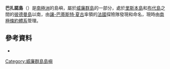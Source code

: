 {{Coord|65|11|S|64|10|W|source:GNIS|display=title}}

'''巴扎諾島'''（{{lang-en|Bazzano Island}}）是[[南極洲|南極洲]]的島嶼，屬於[[威廉群島|威廉群島]]的一部分，處於[[里斯本島|里斯本島]]和[[布代島|布代島]]之間的[[彼德曼島|彼德曼島]]以南，由[[讓-巴蒂斯特·夏古|讓-巴蒂斯特·夏古]]率領的[[法國|法國]]探險隊發現和命名，現時由[[南極條約體系|南極條約體系]]管理。

==參考資料==
* {{usgs-gazetteer|id=1104}}

{{DEFAULTSORT:Bazzano Island}}
[[Category:威廉群島島嶼|Category:威廉群島島嶼]]


{{WilhelmArchipelago-geo-stub}}
